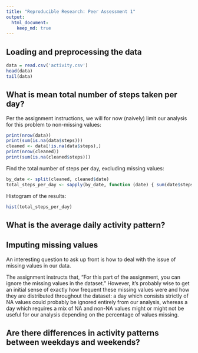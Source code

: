 ```yaml
---
title: "Reproducible Research: Peer Assessment 1"
output: 
  html_document:
    keep_md: true
---
```



## Loading and preprocessing the data

```R
data = read.csv('activity.csv')
head(data)
tail(data)
```


## What is mean total number of steps taken per day?

Per the assignment instructions, we will for now (naively) limit our analysis for this
problem to non-missing values:

```R
print(nrow(data))
print(sum(is.na(data$steps)))
cleaned <- data[!is.na(data$steps),]
print(nrow(cleaned))
print(sum(is.na(cleaned$steps)))
```

Find the total number of steps per day, excluding missing values:

```R
by_date <- split(cleaned, cleaned$date)
total_steps_per_day <- sapply(by_date, function (date) { sum(date$steps) })
```

Histogram of the results:

```R
hist(total_steps_per_day)
```


## What is the average daily activity pattern?



## Imputing missing values

An interesting question to ask up front is how to deal with the issue of missing values in our data.

The assignment instructs that, "For this part of the assignment, you can ignore the missing values in the dataset."  However, it's probably wise to get an initial sense of exactly how frequent these missing values were and how they are distributed throughout the dataset:  a day which consists strictly of NA values could probably be ignored entirely from our analysis, whereas a day which requires a mix of NA and non-NA values might or might not be useful for our analysis depending on the percentage of values missing.


## Are there differences in activity patterns between weekdays and weekends?
